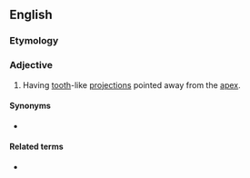 ==English==

===Etymology===
{{prefix|en|retro|serrate}}

===Adjective===
{{en-adj|-}}

# {{lb|en|botany|of leaves}} Having [[tooth]]-like [[projection]]s pointed away from the [[apex]].

====Synonyms====
* {{l|en|runcinate}}

====Related terms====
* {{l|en|serrate}}